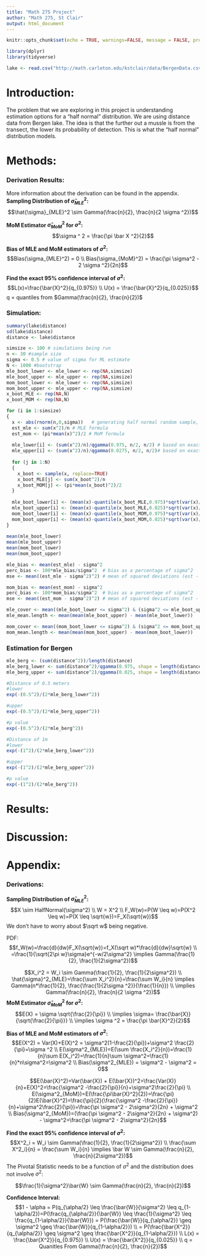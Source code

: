 ```yaml
---
title: "Math 275 Project"
author: "Math 275, St Clair"
output: html_document
---
```


```r

knitr::opts_chunk$set(echo = TRUE, warnings=FALSE, message = FALSE, prompt = TRUE, comment = NULL)

library(dplyr)
library(tidyverse)

lake <- read.csv("http://math.carleton.edu/kstclair/data/BergenData.csv")
```

# Introduction:

The problem that we are exploring in this project is understanding estimation options for a "half normal" distribution. We are using distance data from Bergen lake. The idea is that the further out a mussle is from the transect, the lower its probability of detection. This is what the "half normal" distribution models.

# Methods:

### Derivation Results:
More information about the derivation can be found in the appendix.
**Sampling Distribution of $\hat{\sigma}_{MLE}^2$:**
$$\hat{\sigma}_{MLE}^2 \sim Gamma(\frac{n}{2}, \frac{n}{2 \sigma ^2})$$

**MoM Estimator $\hat{\sigma}_{MoM}^2$ for $\sigma^2$:**
$$\sigma ^ 2 = \frac{\pi \bar X ^2}{2}$$

**Bias of MLE and MoM estimators of $\sigma ^2$:**
$$Bias(\sigma_{MLE}^2) = 0 \\ Bias(\sigma_{MoM}^2) = \frac{\pi \sigma^2 - 2 \sigma ^2}{2n}$$

**Find the exact 95% confidence interval of $\sigma ^2$:**
$$L(x)=\frac{\bar{X}^2}{q_{0.975}} \\ U(x) = \frac{\bar{X}^2}{q_{0.025}}$$
q = quantiles from $Gamma(\frac{n}{2}, \frac{n}{2})$

### Simulation:
```r
summary(lake$distance)
sd(lake$distance)
distance <- lake$distance
```

```r
simsize <- 100 # simulations being run
n <- 30 #sample size
sigma <- 0.5 # value of sigma for ML estimate
N <- 1000 #bootstrap
mle_boot_lower <- mle_lower <- rep(NA,simsize)
mle_boot_upper <- mle_upper <- rep(NA,simsize)
mom_boot_lower <- mle_lower <- rep(NA,simsize)
mom_boot_upper <- mle_upper <- rep(NA,simsize)
x_boot_MLE <- rep(NA,N)
x_boot_MOM <- rep(NA,N)

for (i in 1:simsize)
{
  x <- abs(rnorm(n,0,sigma))   # generating half normal random sample, repeat this
  est_mle <- sum(x^2)/n # MLE formula
  est_mom <- (pi*mean(x)^2)/2 # MoM formula
  
  mle_lower[i] <- (sum(x^2)/n)/qgamma(0.975, n/2, n/2) # based on exact MLE CI (part d)
  mle_upper[i] <- (sum(x^2)/n)/qgamma(0.0275, n/2, n/2)# based on exact MLE CI (part d)
  
  for (j in 1:N)
  {
    x_boot <- sample(x, replace=TRUE)
    x_boot_MLE[j] <- sum(x_boot^2)/n
    x_boot_MOM[j] <- (pi*mean(x_boot)^2)/2
  }
  
  mle_boot_lower[i] <- (mean(x)-quantile(x_boot_MLE,0.975)*sqrt(var(x)/n)) # CI based on bootstrapping the MLE
  mle_boot_upper[i] <- (mean(x)-quantile(x_boot_MLE,0.025)*sqrt(var(x)/n))
  mom_boot_lower[i] <- (mean(x)-quantile(x_boot_MOM,0.975)*sqrt(var(x)/n))# CI based on bootstrapping the MoM
  mom_boot_upper[i] <- (mean(x)-quantile(x_boot_MOM,0.025)*sqrt(var(x)/n))
}
  
mean(mle_boot_lower)
mean(mle_boot_upper)
mean(mom_boot_lower)
mean(mom_boot_upper)

```
```r
mle_bias <- mean(est_mle) - sigma^2  
perc_bias <- 100*mle_bias/sigma^2  # bias as a percentage of sigma^2
mse <- mean((est_mle - sigma^2)^2) # mean of squared deviations (est - truth)^2

mom_bias <- mean(est_mom) - sigma^2  
perc_bias <- 100*mom_bias/sigma^2  # bias as a percentage of sigma^2
mse <- mean((est_mom - sigma^2)^2) # mean of squared deviations (est - truth)^2
```

```r
mle_cover <- mean((mle_boot_lower <= sigma^2) & (sigma^2 <= mle_boot_upper))
mle_mean.length <- mean(mean(mle_boot_upper) - mean(mle_boot_lower))

mom_cover <- mean((mom_boot_lower <= sigma^2) & (sigma^2 <= mom_boot_upper))
mom_mean.length <- mean(mean(mom_boot_upper) - mean(mom_boot_lower))
```

### Estimation for Bergen
```r
mle_berg <- (sum(distance^2))/length(distance)
mle_berg_lower <- sum(distance^2)/qgamma(0.975, shape = length(distance)/2,rate = 1/2)
mle_berg_upper <- sum(distance^2)/qgamma(0.025, shape = length(distance)/2,rate = 1/2)

#Distance of 0.5 meters
#lower
exp(-(0.5^2)/(2*mle_berg_lower^2))

#upper
exp(-(0.5^2)/(2*mle_berg_upper^2))

#p value
exp(-(0.5^2)/(2*mle_berg^2))

#Distance of 1m
#lower
exp(-(1^2)/(2*mle_berg_lower^2))

#upper
exp(-(1^2)/(2*mle_berg_upper^2))

#p value
exp(-(1^2)/(2*mle_berg^2))
```

# Results:

# Discussion:

# Appendix:

### Derivations:
**Sampling Distribution of $\hat{\sigma}_{MLE} ^2$:**
$$X \sim HalfNormal(\sigma^2) \\ W = X^2 \\ F_W(w)=P(W \leq w)=P(X^2 \leq w)=P(X \leq \sqrt{w})=F_X(\sqrt{w})$$
We don't have to worry about $\sqrt w$ being negative.

PDF:
$$f_W(w)=\frac{d}{dw}F_X(\sqrt{w})=f_X(\sqrt w)*\frac{d}{dw}\sqrt{w} \\ =\frac{1}{\sqrt{2\pi w}\sigma}e^{-w/2\sigma^2} \implies Gamma(\frac{1}{2}, \frac{1}{2\sigma^2})$$

$$X_i^2 = W_i \sim Gamma(\frac{1}{2}, \frac{1}{2\sigma^2}) \\ \hat{\sigma}^2_{MLE}=\frac{\sum X_i^2}{n}=\frac{\sum W_i}{n} \implies Gamma(n*\frac{1}{2}, \frac{\frac{1}{2\sigma ^2}}{\frac{1}{n}}) \\ \implies Gamma(\frac{n}{2}, \frac{n}{2 \sigma ^2})$$
**MoM Estimator $\hat{\sigma}^2_{MoM}$ for $\sigma ^2$:**
$$E(X) = \sigma \sqrt{\frac{2}{\pi}} \\ \implies \sigma= \frac{\bar{X}}{\sqrt{\frac{2}{\pi}}} \\ \implies \sigma ^2 = \frac{\pi \bar{X}^2}{2}$$

**Bias of MLE and MoM estimators of $\sigma ^2$:**
$$E(X^2) = Var(X)+E(X)^2 = \sigma^2(1-\frac{2}{\pi})+\sigma^2 \frac{2}{\pi}=\sigma ^2 \\ E(\sigma^2_{MLE})=E(\sum \frac{X_i^2}{n})=\frac{1}{n}\sum E(X_i^2)=\frac{1}{n}\sum \sigma^2=\frac{1}{n}*n\sigma^2=\sigma^2 \\ Bias(\sigma^2_{MLE}) = \sigma^2 - \sigma^2 = 0$$

$$E(\bar{X}^2)=Var(\bar{X}) + E(\bar{X})^2=\frac{Var(X)}{n}+E(X)^2=\frac{\sigma^2 -\frac{2}{\pi}}{n}+\sigma^2\frac{2}{\pi} \\ E(\sigma^2_{MoM})=E(\frac{\pi\bar{X}^2}{2})=\frac{\pi}{2}E(\bar{X}^2)=\frac{\pi}{2}(\frac{\sigma^2 -\frac{2}{\pi}}{n}+\sigma^2\frac{2}{\pi})=\frac{\pi \sigma^2 - 2\sigma^2}{2n} + \sigma^2 \\ Bias(\sigma^2_{MoM})=(\frac{\pi \sigma^2 - 2\sigma^2}{2n} + \sigma^2) - \sigma^2=\frac{\pi \sigma^2 - 2\sigma^2}{2n}$$

**Find the exact 95% confidence interval of $\sigma ^2$:**
$$X^2_i = W_i \sim Gamma(\frac{1}{2}, \frac{1}{2\sigma^2}) \\ \frac{\sum X^2_i}{n} = \frac{\sum W_i}{n} \implies \bar W \sim Gamma(\frac{n}{2}, \frac{n}{2\sigma^2})$$
The Pivotal Statistic needs to be a function of $\sigma^2$ and the distribution does not involve $\sigma^2$:

$$\frac{1}{\sigma^2}\bar{W} \sim Gamma(\frac{n}{2}, \frac{n}{2})$$

**Confidence Interval:**
$$1 - \alpha = P(q_{\alpha/2} \leq \frac{\bar{W}}{\sigma^2} \leq q_{1-\alpha/2})=P(\frac{q_{\alpha/2}}{\bar{W}} \leq \frac{1}{\sigma^2} \leq \frac{q_{1-\alpha/2}}{\bar{W}}) = P(\frac{\bar{W}}{q_{\alpha/2}} \geq \sigma^2 \geq \frac{\bar{W}}{q_{1-\alpha/2}}) \\ = P(\frac{\bar{X^2}}{q_{\alpha/2}} \geq \sigma^2 \geq \frac{\bar{X^2}}{q_{1-\alpha/2}}) \\ L(x) = \frac{\bar{X^2}}{q_{0.975}} \\ U(x) = 
\frac{\bar{X^2}}{q_{0.025}} \\ q = Quanitles From Gamma(\frac{n}{2}, \frac{n}{2})$$
